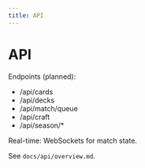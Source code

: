 ```yaml
---
title: API
---
```


# API

Endpoints (planned):

- /api/cards
- /api/decks
- /api/match/queue
- /api/craft
- /api/season/*

Real-time: WebSockets for match state.

See `docs/api/overview.md`.
